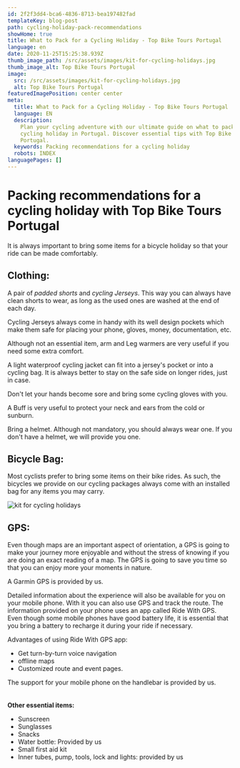 ```yaml
---
id: 2f2f3dd4-bca6-4836-8713-bea197482fad
templateKey: blog-post
path: cycling-holiday-pack-recommendations
showHome: true
title: What to Pack for a Cycling Holiday - Top Bike Tours Portugal
language: en
date: 2020-11-25T15:25:38.939Z
thumb_image_path: /src/assets/images/kit-for-cycling-holidays.jpg
thumb_image_alt: Top Bike Tours Portugal
image:
  src: /src/assets/images/kit-for-cycling-holidays.jpg
  alt: Top Bike Tours Portugal
featuredImagePosition: center center
meta:
  title: What to Pack for a Cycling Holiday - Top Bike Tours Portugal
  language: EN
  description:
    Plan your cycling adventure with our ultimate guide on what to pack for a
    cycling holiday in Portugal. Discover essential tips with Top Bike Tours
    Portugal.
  keywords: Packing recommendations for a cycling holiday
  robots: INDEX
languagePages: []
---
```


# Packing recommendations for a cycling holiday with Top Bike Tours Portugal

It is always important to bring some items for a bicycle holiday so that your
ride can be made comfortably.

## **Clothing:**

A pair of _padded shorts_ and _cycling Jerseys_. This way you can always have
clean shorts to wear, as long as the used ones are washed at the end of each
day.

Cycling Jerseys always come in handy with its well design pockets which make
them safe for placing your phone, gloves, money, documentation, etc.

Although not an essential item, arm and Leg warmers are very useful if you need
some extra comfort.

A light waterproof cycling jacket can fit into a jersey's pocket or into a
cycling bag. It is always better to stay on the safe side on longer rides, just
in case.

Don't let your hands become sore and bring some cycling gloves with you.

A Buff is very useful to protect your neck and ears from the cold or sunburn.

Bring a helmet. Although not mandatory, you should always wear one. If you don't
have a helmet, we will provide you one.

## **Bicycle Bag:**

Most cyclists prefer to bring some items on their bike rides. As such, the
bicycles we provide on our cycling packages always come with an installed bag
for any items you may carry.

![kit for cycling holidays](/src/assets/images/kit-for-cycling-holidays.jpg 'kit for cycling holidays')

## **GPS:**

Even though maps are an important aspect of orientation, a GPS is going to make
your journey more enjoyable and without the stress of knowing if you are doing
an exact reading of a map. The GPS is going to save you time so that you can
enjoy more your moments in nature.

A Garmin GPS is provided by us.

Detailed information about the experience will also be available for you on your
mobile phone. With it you can also use GPS and track the route. The information
provided on your phone uses an app called Ride With GPS. Even though some mobile
phones have good battery life, it is essential that you bring a battery to
recharge it during your ride if necessary.

Advantages of using Ride With GPS app:

- Get turn-by-turn voice navigation
- offline maps
- Customized route and event pages.

The support for your mobile phone on the handlebar is provided by us. \
\
\
**Other essential items:**

- Sunscreen
- Sunglasses
- Snacks
- Water bottle: Provided by us
- Small first aid kit
- Inner tubes, pump, tools, lock and lights: provided by us
